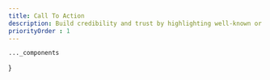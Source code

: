 ```yaml
---
title: Call To Action
description: Build credibility and trust by highlighting well-known or reputable brands that are connected to your business.
priorityOrder : 1
---
```



    ..._components
}

<BlockPreview
    title="CTA 1"
    src="/blocks-preview/cta/cta1"
    code={ctaCode}
    client:visible
/>